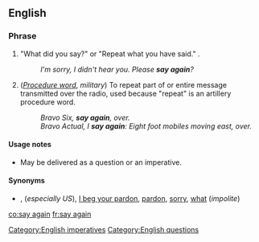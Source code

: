 ==English==

===Phrase===
{{head|en|phrase|head=[[say]] [[again]]}}

# {{lb|en|idiomatic|colloquial}} "What did you say?" or "Repeat what you have said." {{non-gloss definition|A polite formula used when one has not heard or understood what has been said}}.
#: ''I'm sorry, I didn't hear you. Please '''say again'''?''
# ([[procedure_word|''Procedure word'']], ''military'') To repeat part of or entire message transmitted over the radio, used because "repeat" is an artillery procedure word.
#: ''Bravo Six, '''say again''', over.''
#: ''Bravo Actual, I '''say again''': Eight foot mobiles moving east, over.''

====Usage notes====
* May be delivered as a question or an imperative.

====Synonyms====
* {{l|en|come again}}, {{l|en|excuse me}} (''especially US''), [[I beg your pardon]], [[pardon]], [[sorry]], [[what]] (''impolite'')

[[Category:English imperatives]]
[[Category:English questions]]

[[co:say again]]
[[fr:say again]]